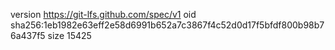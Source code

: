 version https://git-lfs.github.com/spec/v1
oid sha256:1eb1982e63eff2e58d6991b652a7c3867f4c52d0d17f5bfdf800b98b76a437f5
size 15425
